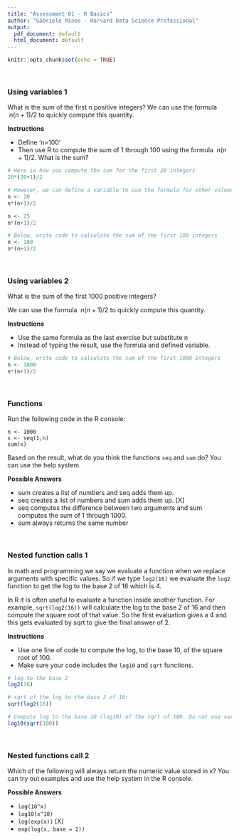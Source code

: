 ```yaml
---
title: "Assessment 01 - R Basics"
author: "Gabriele Mineo - Harvard Data Science Professional"
output:
  pdf_document: default
  html_document: default
---
```


```r
knitr::opts_chunk$set(echo = TRUE)
```

<br/>

### **Using variables 1**
What is the sum of the first n positive integers?
We can use the formula $\ n(n+1)/2$ to quickly compute this quantity.

**Instructions**

- Define 'n=100'
- Then use R to compute the sum of 1 through 100 using the formula $\ n(n+1)/2$. What is the sum?

```r
# Here is how you compute the sum for the first 20 integers
20*(20+1)/2 

# However, we can define a variable to use the formula for other values of n
n <- 20
n*(n+1)/2

n <- 25
n*(n+1)/2

# Below, write code to calculate the sum of the first 100 integers
n <- 100
n*(n+1)/2
```

<br/>

### **Using variables 2**
What is the sum of the first 1000 positive integers?

We can use the formula $\ n(n+1)/2$ to quickly compute this quantity.

**Instructions**

- Use the same formula as the last exercise but substitute n
- Instead of typing the result, use the formula and defined variable.

```r
# Below, write code to calculate the sum of the first 1000 integers 
n <- 1000
n*(n+1)/2
```

<br/>

### **Functions**
Run the following code in the R console:

```
n <- 1000
x <- seq(1,n)
sum(x)
```
Based on the result, what do you think the functions ```seq``` and ```sum``` do? You can use the help system.

**Possible Answers**

- sum creates a list of numbers and seq adds them up.
- seq creates a list of numbers and sum adds them up. [X]
- seq computes the difference between two arguments and sum computes the sum of 1 through 1000.
- sum always returns the same number

<br/>

### **Nested function calls 1**
In math and programming we say we evaluate a function when we replace arguments with specific values. So if we type ```log2(16)``` we evaluate the ```log2``` function to get the log to the base 2 of 16 which is 4.

In R it is often useful to evaluate a function inside another function. For example, ```sqrt(log2(16))``` will calculate the log to the base 2 of 16 and then compute the square root of that value. So the first evaluation gives a 4 and this gets evaluated by sqrt to give the final answer of 2.

**Instructions**

- Use one line of code to compute the log, to the base 10, of the square root of 100.
- Make sure your code includes the ```log10``` and ```sqrt``` functions.

```r
# log to the base 2 
log2(16)

# sqrt of the log to the base 2 of 16:
sqrt(log2(16))

# Compute log to the base 10 (log10) of the sqrt of 100. Do not use variables.
log10(sqrt(100))
```

<br/>

### **Nested functions call 2**
Which of the following will always return the numeric value stored in x? You can try out examples and use the help system in the R console.

**Possible Answers**

- ```log(10^x)```
- ```log10(x^10)```
- ```log(exp(x))``` [X]
- ```exp(log(x, base = 2))```
